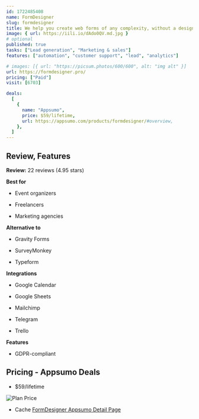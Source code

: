 ```yaml
---
id: 1722485408
name: FormDesigner
slug: formdesigner
title: We help you create web forms of any complexity, without a designer or programmer
image: { url: https://iili.io/dAdo0QV.md.jpg }
# optional
published: true
tasks: ["Lead generation", "Marketing & sales"]
features: ["automation", "customer support", "lead", "analytics"]

# images: [{ url: "https://picsum.photos/600/600", alt: "img alt" }]
url: https://formdesigner.pro/
pricing: ["Paid"]
visit: [6703]

deals:
  [
    {
      name: "Appsumo",
      price: $59/lifetime,
      url: https://appsumo.com/products/formdesigner/#overview,
    },
  ]
---
```


## Review, Features

**Review:** 22 reviews (4.95 stars)

**Best for**

- Event organizers

- Freelancers

- Marketing agencies

**Alternative to**

- Gravity Forms

- SurveyMonkey

- Typeform

**Integrations**

- Google Calendar

- Google Sheets

- Mailchimp

- Telegram

- Trello

**Features**

- GDPR-compliant

## Pricing - Appsumo Deals

- $59/lifetime

<Img src="https://iili.io/dAdhbIf.png" alt="Plan Price" />

- Cache [FormDesigner Appsumo Detail Page](https://iili.io/dAdjT21.png)
